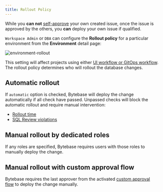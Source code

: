 ```yaml
---
title: Rollout Policy
---
```


<Card
  title="Tutorial: Deploy Schema Change with Rollout Policy"
  icon="graduation-cap"
  href="/tutorials/deploy-schema-migration"
  horizontal
/>

<Note>

While you **can not** [self-approve](/change-database/approval/) your own created issue, once
the issue is approved by the others, you **can** deploy your own issue if qualified.

</Note>

`Workspace Admin` or `DBA` can configure the **Rollout policy** for a particular environment from the **Environment** detail page:

![environment-rollout](/content/docs/administration/environment-policy/bb-env-rollout.webp)

This setting will affect projects using either [UI workflow or GitOps workflow](/change-database/change-workflow). The rollout policy determines who will rollout the database changes.

## Automatic rollout

If `automatic` option is checked, Bytebase will deploy the change automatically if all check have passed. Unpassed checks will block the automatic rollout and require manual intervention:

- [Rollout time](/change-database/change-workflow/#rollout-time)
- [SQL Review violations](/sql-review/review-policy)

## Manual rollout by dedicated roles

If any roles are specified, Bytebase requires users with those roles to manually deploy the change.

## Manual rollout with custom approval flow

Bytebase requires the last approver from the activated [custom approval flow](/change-database/approval/) to deploy the change manually.
